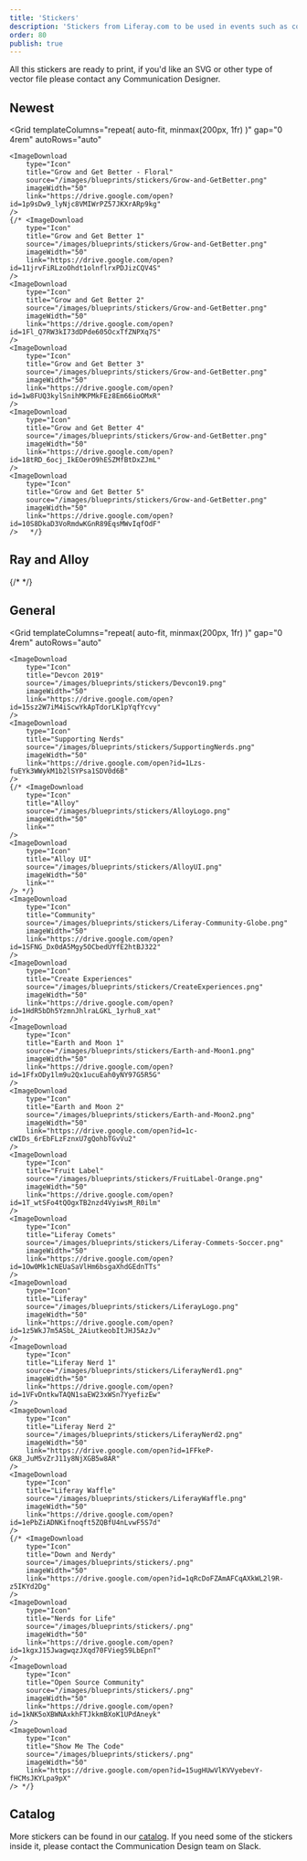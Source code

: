 ```yaml
---
title: 'Stickers'
description: 'Stickers from Liferay.com to be used in events such as conferences, meetups, internal events, etc'
order: 80
publish: true
---
```



All this stickers are ready to print, if you'd like an SVG or other type of vector file please contact any Communication Designer.


## Newest

<Grid
	templateColumns="repeat( auto-fit, minmax(200px, 1fr) )"
	gap="0 4rem"
	autoRows="auto"
>
    <ImageDownload
		type="Icon"
		title="Grow and Get Better - Floral"
		source="/images/blueprints/stickers/Grow-and-GetBetter.png"
		imageWidth="50"
        link="https://drive.google.com/open?id=1p9sDw9_lyNjc8VMIWrPZ57JKXrARp9kg"
	/>
	{/* <ImageDownload
		type="Icon"
		title="Grow and Get Better 1"
		source="/images/blueprints/stickers/Grow-and-GetBetter.png"
		imageWidth="50"
        link="https://drive.google.com/open?id=11jrvFiRLzoOhdt1olnflrxPDJizCQV4S"
	/>
	<ImageDownload
		type="Icon"
		title="Grow and Get Better 2"
		source="/images/blueprints/stickers/Grow-and-GetBetter.png"
		imageWidth="50"
        link="https://drive.google.com/open?id=1Fl_Q7RW3kI73dDPde605OcxTfZNPXq7S"
	/>
	<ImageDownload
		type="Icon"
		title="Grow and Get Better 3"
		source="/images/blueprints/stickers/Grow-and-GetBetter.png"
		imageWidth="50"
        link="https://drive.google.com/open?id=1w8FUQ3kylSnihMKPMkFEz8Em66ioOMxR"
	/>
	<ImageDownload
		type="Icon"
		title="Grow and Get Better 4"
		source="/images/blueprints/stickers/Grow-and-GetBetter.png"
		imageWidth="50"
        link="https://drive.google.com/open?id=18tRD_6ocj_IkEOerO9hESZMfBtDxZJmL"
	/>
	<ImageDownload
		type="Icon"
		title="Grow and Get Better 5"
		source="/images/blueprints/stickers/Grow-and-GetBetter.png"
		imageWidth="50"
        link="https://drive.google.com/open?id=10S8DkaD3VoRmdwKGnR89EqsMWvIqfOdF"
	/>	 */}
</Grid>

## Ray and Alloy
<Grid
	templateColumns="repeat( auto-fit, minmax(200px, 1fr) )"
	gap="0 4rem"
	autoRows="auto"
	>
    <ImageDownload
		type="Icon"
		title="Future Ray"
		source="/images/blueprints/stickers/FutureRay.png"
		imageWidth="50"
		link="https://drive.google.com/open?id=13hY5x-YramiLOWoT86dJt-8Iv3HnCTO4"
	/>
	<ImageDownload
		type="Icon"
		title="Ray and Alloy"
		source="/images/blueprints/stickers/Ray-and-Alloy.png"
		imageWidth="50"
        link="https://drive.google.com/open?id=1vGJzJ_-O02ueZ7MmDT-2Bb_UWdKiWvDP"
    />
	<ImageDownload
		type="Icon"
		title="Ray Hoodie"
		source="/images/blueprints/stickers/RayHoodie.png"
		imageWidth="50"
		link="https://drive.google.com/open?id=1ii1MveC-v2JGK6jYcYWF6T_fPKDeV1E-"
	/>
	<ImageDownload
		type="Icon"
		title="Playing Cards"
		source="/images/blueprints/stickers/PlayingCards.png"
		imageWidth="50"
		link="https://drive.google.com/open?id=17gMT3tyzrFjpexcnV7fF6KDrcSkzk94u"
	/>
	    <ImageDownload
		type="Icon"
		title="Ray Space"
		source="/images/blueprints/stickers/RaySpace.png"
		imageWidth="50"
		link="https://drive.google.com/open?id=1hn5nPc_VMa44DMTNt2NgCs3qoWpHeEiV"
	/>
    <ImageDownload
		type="Icon"
		title="Ray With Blaster"
		source="/images/blueprints/stickers/Ray-with-Blaster.png"
		imageWidth="50"
		link="https://drive.google.com/open?id=17oragE5xC3RHVPYsklQAffzKHHqINiTL"
    />
	{/* <ImageDownload
		type="Icon"
		title="Ray Posing"
		source="/images/blueprints/stickers/.png"
		imageWidth="50"
		link="https://drive.google.com/open?id=14MuAoo_c3hnqqoTwOB_6p_aFgH05IDgm"
    />
	<ImageDownload
		type="Icon"
		title="Alloy Robot"
		source="/images/blueprints/stickers/.png"
		imageWidth="50"
		link="https://drive.google.com/open?id=14fYSUNqra82ZiV3q-ESv5ThnmcXQmrao"
    />
	<ImageDownload
		type="Icon"
		title="Ray and Alloy in Spain"
		source="/images/blueprints/stickers/.png"
		imageWidth="50"
		link="https://drive.google.com/open?id=1DYSh_7849ZCBtaiQeCZMl0ZQbphWtRhE"
    /> */}
</Grid>

## General

<Grid
	templateColumns="repeat( auto-fit, minmax(200px, 1fr) )"
	gap="0 4rem"
	autoRows="auto"
>
    <ImageDownload
		type="Icon"
		title="Devcon 2019"
		source="/images/blueprints/stickers/Devcon19.png"
		imageWidth="50"
		link="https://drive.google.com/open?id=15sz2W7iM4iScwYkApTdorLK1pYqfYcvy"
	/>   
    <ImageDownload
		type="Icon"
		title="Supporting Nerds"
		source="/images/blueprints/stickers/SupportingNerds.png"
		imageWidth="50"
		link="https://drive.google.com/open?id=1Lzs-fuEYk3WWykM1b2lSYPsa1SDV0d6B"
	/>
	{/* <ImageDownload
		type="Icon"
		title="Alloy"
		source="/images/blueprints/stickers/AlloyLogo.png"
		imageWidth="50"
		link=""
	/>
    <ImageDownload
		type="Icon"
		title="Alloy UI"
		source="/images/blueprints/stickers/AlloyUI.png"
		imageWidth="50"
		link=""
	/> */}
    <ImageDownload
		type="Icon"
		title="Community"
		source="/images/blueprints/stickers/Liferay-Community-Globe.png"
		imageWidth="50"
		link="https://drive.google.com/open?id=1SFNG_Dx0dA5Mgy5OCbedUYfE2htBJ322"
	/>
    <ImageDownload
		type="Icon"
		title="Create Experiences"
		source="/images/blueprints/stickers/CreateExperiences.png"
		imageWidth="50"
		link="https://drive.google.com/open?id=1HdR5bDh5YzmnJhlraLGKL_1yrhu8_xat"
	/>
    <ImageDownload
		type="Icon"
		title="Earth and Moon 1"
		source="/images/blueprints/stickers/Earth-and-Moon1.png"
		imageWidth="50"
		link="https://drive.google.com/open?id=1FfxODy1lm9u2Qx1ucuEah0yNY97G5R5G"
	/>
    <ImageDownload
		type="Icon"
		title="Earth and Moon 2"
		source="/images/blueprints/stickers/Earth-and-Moon2.png"
		imageWidth="50"
		link="https://drive.google.com/open?id=1c-cWIDs_6rEbFLzFznxU7gQohbTGvVu2"
	/>
    <ImageDownload
		type="Icon"
		title="Fruit Label"
		source="/images/blueprints/stickers/FruitLabel-Orange.png"
		imageWidth="50"
		link="https://drive.google.com/open?id=1T_wtSFo4tQOgxTB2nzd4VyiwsM_R0ilm"
	/>
    <ImageDownload
		type="Icon"
		title="Liferay Comets"
		source="/images/blueprints/stickers/Liferay-Commets-Soccer.png"
		imageWidth="50"
		link="https://drive.google.com/open?id=1Ow0Mk1cNEUaSaVlHm6bsgaXhdGEdnTTs"
	/>
    <ImageDownload
		type="Icon"
		title="Liferay"
		source="/images/blueprints/stickers/LiferayLogo.png"
		imageWidth="50"
		link="https://drive.google.com/open?id=1z5WkJ7m5ASbL_2AiutkeobItJHJ5AzJv"
    />
    <ImageDownload
		type="Icon"
		title="Liferay Nerd 1"
		source="/images/blueprints/stickers/LiferayNerd1.png"
		imageWidth="50"
		link="https://drive.google.com/open?id=1VFvDntkwTAQN1saEW23xWSn7YyefizEw"
	/>
    <ImageDownload
		type="Icon"
		title="Liferay Nerd 2"
		source="/images/blueprints/stickers/LiferayNerd2.png"
		imageWidth="50"
		link="https://drive.google.com/open?id=1FFkeP-GK8_JuM5vZrJ11y8NjXGB5w8AR"
	/>
    <ImageDownload
		type="Icon"
		title="Liferay Waffle"
		source="/images/blueprints/stickers/LiferayWaffle.png"
		imageWidth="50"
		link="https://drive.google.com/open?id=1ePbZiADNKifnoqft5ZQBfU4nLvwF5S7d"
	/>
	{/* <ImageDownload
		type="Icon"
		title="Down and Nerdy"
		source="/images/blueprints/stickers/.png"
		imageWidth="50"
		link="https://drive.google.com/open?id=1qRcDoFZAmAFCqAXkWL2l9R-z5IKYd2Dg"
    />
	<ImageDownload
		type="Icon"
		title="Nerds for Life"
		source="/images/blueprints/stickers/.png"
		imageWidth="50"
		link="https://drive.google.com/open?id=1kgxJ15JwagwqzJXqd70FVieg59LbEpnT"
    />
	<ImageDownload
		type="Icon"
		title="Open Source Community"
		source="/images/blueprints/stickers/.png"
		imageWidth="50"
		link="https://drive.google.com/open?id=1kNK5oXBWNAxkhFTJkkmBXoK1UPdAneyk"
    />
	<ImageDownload
		type="Icon"
		title="Show Me The Code"
		source="/images/blueprints/stickers/.png"
		imageWidth="50"
		link="https://drive.google.com/open?id=15ugHUwVlKVVyebevY-fHCMsJKYLpa9pX"
    /> */}


	

	
</Grid>

## Catalog

More stickers can be found in our [catalog](https://uc2a8d22286edc94e7313cac7ae3.previews.dropboxusercontent.com/p/orig/AAvrEbQjJ-oLfzu8mX06Pv_IYDqbET5_f_Visn2Eo-RdKb0Bp7IFWARG5a8sAPduRvm1tI28bU8LmSyvd63Ew3w-t2WicIDinq_NzaQPFnUQnMB3XfLcdmHSQHTrrGVmxT2pdKiwt1cSZqx_lJRikxI3cWcM4a_t0wlal04eKJI2UcTAGiGvFUi9Eem6x3gg7L_Mnr0Waq7b9017MakNUfWBrHGn6s5ziPckeEvEskCGObs0mo1IqNZs4GHYOq8n0J73857cVL5ROCbD7vW5kGf5zxyslo52GxVIUxDOZ1m3F_F_irJtRydiANJUgQA3xFJA9uu42ljlR-y3Sw46x2nxC2rHtwLKcovk5X2QUIWh5OAoo7Vz2PgE8-ZNSJwNvo_Q-CIvR6PQBSg2vsQSA4pcbJ4jIQ_cIFGJaSv4gAVhmtrxQgZz4Syy_WUDXclA7kLXevaHHDvG9_syj8SMc_o5JHm1YpOgcEDk0y9d-DU2jkiuhGCOS6qk98hPsmCq-xE7qLlY3enb3SC8qmzTFnwpKDR6B91J-i8qmXuuQWvdPaAirnAw2jTHu_QAMQ8m7bozyZH50H12kINKeARQLpJpsdRamY3h0zM8x1WaWKYeg0z1jEPLXzw6bXPTfHnOohO_PqeaIxT8zXbrAhdsqrjSBVJmXaB160vF-5-wYOeSfh8s9uAo-LnvZuUIhp9a3eWxT1oP5n2wav3uv63gyyPvZZPWak71BjAEBrw8D1Vy4Bap4IKJfZExpwwEd1JXP-dIpFFdFNvL4xHQZ_wF_fbj1jYJr0LjxhbuCvZLWSvTbboOem7pamYA79Ap763RJg9zA_XHZw9lOi9xn4a3vJqxzyzv-fT5eeNLcEenNHZCQL03n1pIECSqzN3dnnjeBHvvUHQiforCNTYkXGdlr_fqLWGgYbyysb1ZEk37NckdyjqOV56XqeTByhpLExrSXtufygOczqZMY6Z9EfZMHZyZSCYwdGQ6blZjbdEBXwx1Pw/p.pdf). If you need some of the stickers inside it, please contact the Communication Design team on Slack.
